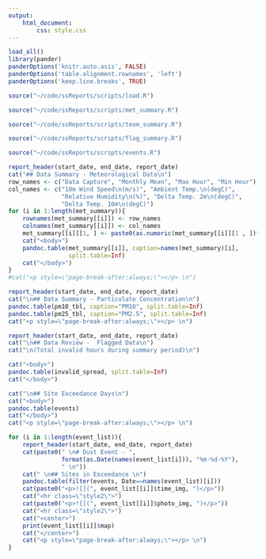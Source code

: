 ```yaml
---
output: 
    html_document:
        css: style.css
---
```


```r
load_all()
library(pander)
panderOptions('knitr.auto.asis', FALSE)
panderOptions('table.alignment.rownames', 'left')
panderOptions('keep.line.breaks', TRUE)
```

```r
source("~/code/ssReports/scripts/load.R")
```

```r
source("~/code/ssReports/scripts/met_summary.R")
```

```r
source("~/code/ssReports/scripts/teom_summary.R")
```

```r
source("~/code/ssReports/scripts/flag_summary.R")
```

```r
source("~/code/ssReports/scripts/events.R")
```

```r
report_header(start_date, end_date, report_date)
cat("## Data Summary - Meteorological Data\n") 
row_names <- c("Data Capture", "Monthly Mean", "Max Hour", "Min Hour")
col_names <- c("10m Wind Speed\n(m/s)", "Ambient Temp.\n(degC)", 
               "Relative Humidity\n(%)", "Delta Temp. 2m\n(degC)", 
               "Delta Temp. 10m\n(degC)")
for (i in 1:length(met_summary)){
    rownames(met_summary[[i]]) <- row_names
    colnames(met_summary[[i]]) <- col_names
    met_summary[[i]][1, ] <- paste0(as.numeric(met_summary[[i]][1 , ])*100, "%")
    cat("<body>")
    pandoc.table(met_summary[[i]], caption=names(met_summary)[i],
                 split.table=Inf)
    cat("</body>")
}
#cat("<p style=\"page-break-after:always;\"></p> \n")
```

```r
report_header(start_date, end_date, report_date)
cat("\n## Data Summary - Particulate Concentration\n")
pandoc.table(pm10_tbl, caption="PM10", split.table=Inf)
pandoc.table(pm25_tbl, caption="PM2.5", split.table=Inf)
cat("<p style=\"page-break-after:always;\"></p> \n")
```

```r
report_header(start_date, end_date, report_date)
cat("\n## Data Review -  Flagged Data\n")
cat("\n(Total invalid hours during summary period)\n")

cat("<body>")
pandoc.table(invalid_spread, split.table=Inf)
cat("</body>")

cat("\n## Site Exceedance Days\n")
cat("<body>")
pandoc.table(events)
cat("</body>")
cat("<p style=\"page-break-after:always;\"></p> \n")
```

```r
for (i in 1:length(event_list)){
    report_header(start_date, end_date, report_date)
    cat(paste0(" \n# Dust Event - ", 
               format(as.Date(names(event_list[i])), "%m-%d-%Y"), 
               " \n"))
    cat(" \n## Sites in Exceedance \n")
    pandoc.table(filter(events, Date==names(event_list)[i]))
    cat(paste0("<p>![](", event_list[[i]]$time_img, ")</p>"))
    cat("<hr class=\"style2\">")
    cat(paste0("<p>![](", event_list[[i]]$photo_img, ")</p>"))
    cat("<hr class=\"style2\">")
    cat("<center>")
    print(event_list[[i]]$map)
    cat("</center>")
    cat("<p style=\"page-break-after:always;\"></p> \n")
}
```
